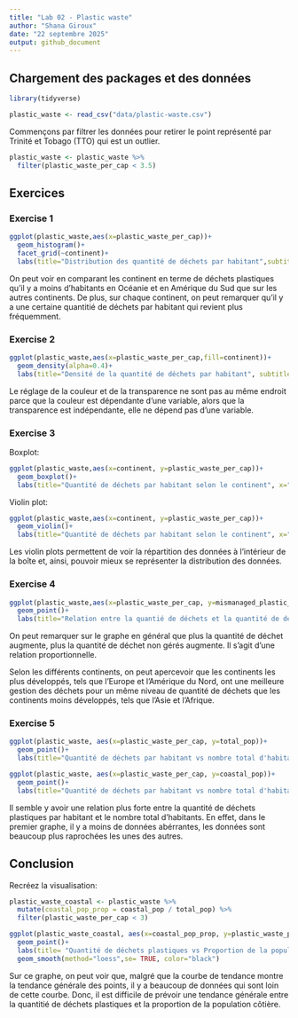 ```yaml
---
title: "Lab 02 - Plastic waste"
author: "Shana Giroux"
date: "22 septembre 2025"
output: github_document
---
```


## Chargement des packages et des données

```r
library(tidyverse) 
```

```r
plastic_waste <- read_csv("data/plastic-waste.csv")
```

Commençons par filtrer les données pour retirer le point représenté par Trinité et Tobago (TTO) qui est un outlier.

```r
plastic_waste <- plastic_waste %>%
  filter(plastic_waste_per_cap < 3.5)
```


## Exercices

### Exercise 1

```r
ggplot(plastic_waste,aes(x=plastic_waste_per_cap))+
  geom_histogram()+
  facet_grid(~continent)+
  labs(title="Distribution des quantité de déchets par habitant",subtitle="Selon le contient", x="Quantité de déchets par habitant", y=" Nombre recencé")
```

On peut voir en comparant les continent en terme de déchets plastiques qu'il y a moins d'habitants en Océanie et en Amérique du Sud que sur les autres continents. De plus, sur chaque continent, on peut remarquer qu'il y a une certaine quantitié de déchets par habitant qui revient plus fréquemment.   

### Exercise 2

```r
ggplot(plastic_waste,aes(x=plastic_waste_per_cap,fill=continent))+
  geom_density(alpha=0.4)+
  labs(title="Densité de la quantité de déchets par habitant", subtitle="Selon le continent", x="Quantité de déchets par habitant", y="Densité", color="Continent")
```

Le réglage de la couleur et de la transparence ne sont pas au même endroit parce que la couleur est dépendante d'une variable, alors que la transparence est indépendante, elle ne dépend pas d'une variable.

### Exercise 3

Boxplot:

```r
ggplot(plastic_waste,aes(x=continent, y=plastic_waste_per_cap))+
  geom_boxplot()+
  labs(title="Quantité de déchets par habitant selon le continent", x="Continent", y="Quantité de déchets par habitant")
```

Violin plot:

```r
ggplot(plastic_waste,aes(x=continent, y=plastic_waste_per_cap))+
  geom_violin()+
  labs(title="Quantité de déchets par habitant selon le continent", x="Continent", y="Quantité de déchets par habitant")
```

Les violin plots permettent de voir la répartition des données à l'intérieur de la boîte et, ainsi, pouvoir mieux se représenter la distribution des données.

### Exercise 4


```r
ggplot(plastic_waste,aes(x=plastic_waste_per_cap, y=mismanaged_plastic_waste_per_cap,color=continent))+
  geom_point()+
  labs(title="Relation entre la quantié de déchets et la quantité de déchets non gérés", subtitle="Selon le continent", x="Quantité de déchets", y="Quantité de déchets non gérés", color="Continent")
```

On peut remarquer sur le graphe en général que plus la quantité de déchet augmente, plus la quantité de déchet non gérés augmente. Il s'agit d'une relation proportionnelle. 

Selon les différents continents, on peut apercevoir que les continents les plus développés, tels que l'Europe et l'Amérique du Nord, ont une meilleure gestion des déchets pour un même niveau de quantité de déchets que les continents moins développés, tels que l'Asie et l'Afrique. 

### Exercise 5


```r
ggplot(plastic_waste, aes(x=plastic_waste_per_cap, y=total_pop))+ 
  geom_point()+
  labs(title="Quantité de déchets par habitant vs nombre total d'habitants", x="Quantité de déchets plastiques par habitant", y="Nombre total d'habitants")
```

```r
ggplot(plastic_waste, aes(x=plastic_waste_per_cap, y=coastal_pop))+ 
  geom_point()+
  labs(title="Quantité de déchets par habitant vs nombre total d'habitants vivant près d'une côte", x="Quantité de déchets plastiques par habitant", y="Nombre total d'habitants vivant près d'une côte")
```

Il semble y avoir une relation plus forte entre la quantité de déchets plastiques par habitant et le nombre total d'habitants. En effet, dans le premier graphe, il y a moins de données abérrantes, les données sont beaucoup plus raprochées les unes des autres. 

## Conclusion

Recréez la visualisation:

```r

plastic_waste_coastal <- plastic_waste %>% 
  mutate(coastal_pop_prop = coastal_pop / total_pop) %>%
  filter(plastic_waste_per_cap < 3)

ggplot(plastic_waste_coastal, aes(x=coastal_pop_prop, y=plastic_waste_per_cap, color=continent))+
  geom_point()+
  labs(title= "Quantité de déchets plastiques vs Proportion de la population côtière", subtitle= "Selon le continent", x="Proportion de la population côtière (Coastal / total population)", y="Nombre de déchets plastiques par habitant", color= "Continent")+
  geom_smooth(method="loess",se= TRUE, color="black")
```

Sur ce graphe, on peut voir que, malgré que la courbe de tendance montre la tendance générale des points, il y a beaucoup de données qui sont loin de cette courbe. Donc, il est difficile de prévoir une tendance générale entre la quantitié de déchets plastiques et la proportion de la population côtière. 
